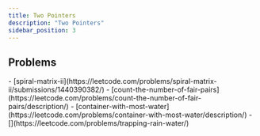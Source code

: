 ```yaml
---
title: Two Pointers
description: "Two Pointers"
sidebar_position: 3
---
```



## Problems

<Tabs>
  <TabItem value={"Easy"}>
    - [spiral-matrix-ii](https://leetcode.com/problems/spiral-matrix-ii/submissions/1440390382/)
    - [count-the-number-of-fair-pairs](https://leetcode.com/problems/count-the-number-of-fair-pairs/description/) 
  </TabItem>
  <TabItem value={"Medium"}>
    - [container-with-most-water](https://leetcode.com/problems/container-with-most-water/description/)
  </TabItem>
  <TabItem value="Hard">
      - [](https://leetcode.com/problems/trapping-rain-water/)
  </TabItem>
</Tabs>

